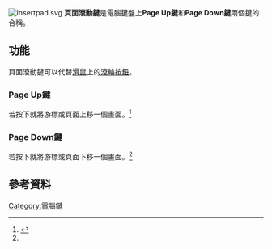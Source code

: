[[File:Insertpad.svg|thumb]]
'''頁面滾動鍵'''是電腦鍵盤上'''Page Up鍵'''和'''Page Down鍵'''兩個鍵的合稱。
==功能==
頁面滾動鍵可以代替[[滑鼠|滑鼠]]上的[[滾輪按鈕|滾輪按鈕]]。
===Page Up鍵===
若按下{{key press|Page Up}}就將游標或頁面上移一個畫面。<ref name="microsoft">{{Cite web|url=http://windows.microsoft.com/zh-tw/windows/using-keyboard#using-keyboard=windows-7|title=使用鍵盤}}</ref>
===Page Down鍵===
若按下{{key press|Page Down}}就將游標或頁面下移一個畫面。<ref name="microsoft"/>
==參考資料==
<references/>
{{鍵盤}}
{{電腦鍵盤的鍵}}
[[Category:電腦鍵|Category:電腦鍵]]